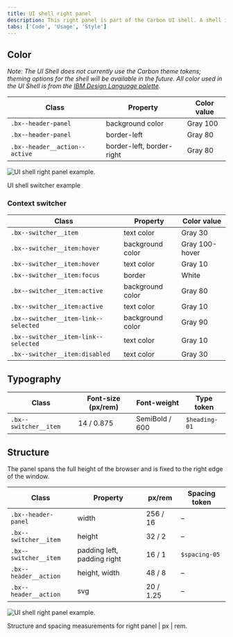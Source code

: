 ```yaml
---
title: UI shell right panel
description: This right panel is part of the Carbon UI shell. A shell is a collection of components shared by all products within a platform.
tabs: ['Code', 'Usage', 'Style']
---
```


## Color

_Note: The UI Shell does not currently use the Carbon theme tokens; theming options for the shell will be available in the future. All color used in the UI Shell is from the [IBM Design Language palette](https://www.ibm.com/design/language/elements/color#specifications)._

| Class                         | Property                  | Color value |
| ----------------------------- | ------------------------- | ----------- |
| `.bx--header-panel`           | background color          | Gray 100    |
| `.bx--header-panel`           | border-left               | Gray 80     |
| `.bx--header__action--active` | border-left, border-right | Gray 80     |

<Row>
<Column colLg={8}>

![UI shell right panel example.](images/right-panel-style-1.jpg)

<Caption>UI shell switcher example</Caption>

</Column>
</Row>

### Context switcher

| Class                                | Property         | Color value    |
| ------------------------------------ | ---------------- | -------------- |
| `.bx--switcher__item`                | text color       | Gray 30        |
| `.bx--switcher__item:hover`          | background color | Gray 100-hover |
| `.bx--switcher__item:hover`          | text color       | Gray 10        |
| `.bx--switcher__item:focus`          | border           | White          |
| `.bx--switcher__item:active`         | background color | Gray 80        |
| `.bx--switcher__item:active`         | text color       | Gray 10        |
| `.bx--switcher__item-link--selected` | background color | Gray 90        |
| `.bx--switcher__item-link--selected` | text color       | Gray 10        |
| `.bx--switcher__item:disabled`       | text color       | Gray 30        |

## Typography

| Class                 | Font-size (px/rem) | Font-weight    | Type token    |
| --------------------- | ------------------ | -------------- | ------------- |
| `.bx--switcher__item` | 14 / 0.875         | SemiBold / 600 | `$heading-01` |

## Structure

The panel spans the full height of the browser and is fixed to the right edge of the window.

| Class                 | Property                    | px/rem    | Spacing token |
| --------------------- | --------------------------- | --------- | ------------- |
| `.bx--header-panel`   | width                       | 256 / 16  | –             |
| `.bx--switcher__item` | height                      | 32 / 2    | –             |
| `.bx--switcher__item` | padding left, padding right | 16 / 1    | `$spacing-05` |
| `.bx--header__action` | height, width               | 48 / 8    | –             |
| `.bx--header__action` | svg                         | 20 / 1.25 | –             |

![UI shell right panel example.](images/right-panel-style-2.jpg)

<Caption>
  Structure and spacing measurements for right panel | px | rem.
</Caption>
